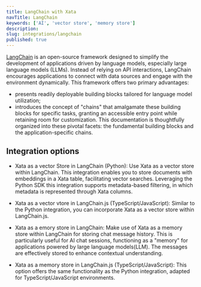 ```yaml
---
title: LangChain with Xata
navTitle: LangChain
keywords: ['AI', 'vector store', 'memory store']
description:
slug: integrations/langchain
published: true
---
```


[LangChain](https://www.langchain.com/) is an open-source framework designed to simplify the development of applications driven by language models, especially large language models (LLMs). Instead of relying on API interactions, LangChain encourages applications to connect with data sources and engage with the environment dynamically. This framework offers two primary advantages:

- presents readily deployable building blocks tailored for language model utilization;
- introduces the concept of "chains" that amalgamate these building blocks for specific tasks, granting an accessible entry point while retaining room for customization. This documentation is thoughtfully organized into these pivotal facets: the fundamental building blocks and the application-specific chains.

## Integration options

- Xata as a vector Store in LangChain (Python): Use Xata as a vector store within LangChain. This integration enables you to store documents with embeddings in a Xata table, facilitating vector searches. Leveraging the Python SDK this integration supports metadata-based filtering, in which metadata is represented through Xata columns.

- Xata as a vector vtore in LangChain.js (TypeScript/JavaScript): Similar to the Python integration, you can incorporate Xata as a vector store within LangChain.js.

- Xata as a emory store in LangChain: Make use of Xata as a memory store within LangChain for storing chat message history. This is particularly useful for AI chat sessions, functioning as a "memory" for applications powered by large language models(LLM). The messages are effectively stored to enhance contextual understanding.

- Xata as a memory store in LangChain.js (TypeScript/JavaScript): This option offers the same functionality as the Python integration, adapted for TypeScript/JavaScript environments.
